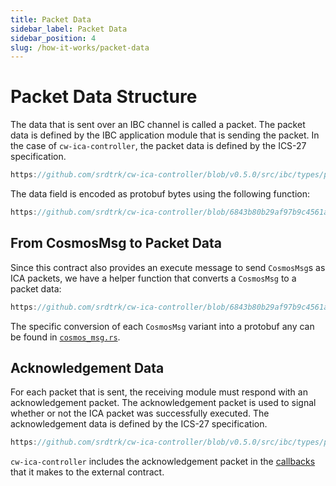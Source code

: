 ```yaml
---
title: Packet Data
sidebar_label: Packet Data
sidebar_position: 4
slug: /how-it-works/packet-data
---
```



# Packet Data Structure

<HighlightTag type="advanced"/><HighlightTag type="protocol"/>

The data that is sent over an IBC channel is called a packet. The packet data is defined by the IBC application module
that is sending the packet. In the case of `cw-ica-controller`, the packet data is defined by the ICS-27 specification.

```rust reference
https://github.com/srdtrk/cw-ica-controller/blob/v0.5.0/src/ibc/types/packet.rs#L18-L44
```

The data field is encoded as protobuf bytes using the following function:

```rust reference
https://github.com/srdtrk/cw-ica-controller/blob/6843b80b29af97b9c4561ad487420e2f54857553/src/ibc/types/packet.rs#L90-L96
```

## From CosmosMsg to Packet Data

Since this contract also provides an execute message to send `CosmosMsg`s as ICA packets, we have a helper function
that converts a `CosmosMsg` to a packet data:

```rust reference
https://github.com/srdtrk/cw-ica-controller/blob/6843b80b29af97b9c4561ad487420e2f54857553/src/ibc/types/packet.rs#L98-L133
```

The specific conversion of each `CosmosMsg` variant into a protobuf any can be found in
[`cosmos_msg.rs`](https://github.com/srdtrk/cw-ica-controller/blob/v0.5.0/src/types/cosmos_msg.rs).

## Acknowledgement Data

For each packet that is sent, the receiving module must respond with an acknowledgement packet. The acknowledgement
packet is used to signal whether or not the ICA packet was successfully executed. The acknowledgement data is defined by the ICS-27 specification.

```rust reference
https://github.com/srdtrk/cw-ica-controller/blob/v0.5.0/src/ibc/types/packet.rs#L169-L177
```

`cw-ica-controller` includes the acknowledgement packet in the [callbacks](../contract-api/04-callbacks.mdx) that
it makes to the external contract.
